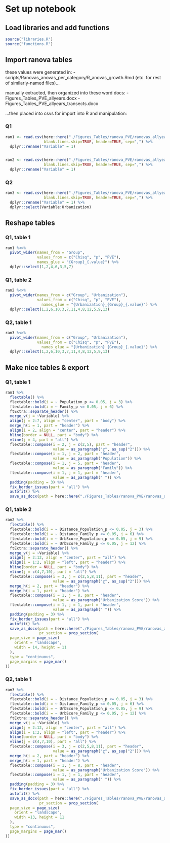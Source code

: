 # Set up notebook
## Load libraries and add functions
```r
source("libraries.R")
source("functions.R")
```

## Import ranova tables
these values were generated in:
-scripts/Ranovas_anovas_per_category/R_anovas_growth.Rmd (etc. for rest of similarly-named files)...

manually extracted, then organized into these word docs:
-Figures_Tables\ranova_PVE\ranovas_allyears.docx
-Figures_Tables\ranova_PVE\ranovas_allyears_transects.docx

...then placed into csvs for import into R and manipulation: 

### Q1
```r
ran1 <- read.csv(here::here("./Figures_Tables/ranova_PVE/ranovas_allyears_Table1.csv"),
                 blank.lines.skip=TRUE, header=TRUE, sep=",") %>%
  dplyr::rename("Variable" = 1)


ran2 <- read.csv(here::here("./Figures_Tables/ranova_PVE/ranovas_allyears_Table2.csv"),
                 blank.lines.skip=TRUE, header=TRUE, sep=",") %>%
  dplyr::rename("Variable" = 1)
```

### Q2
```r
ran3 <- read.csv(here::here("./Figures_Tables/ranova_PVE/ranovas_allyears_transects_Table1.csv"),
                 blank.lines.skip=TRUE, header=TRUE, sep=",") %>%
  dplyr::rename("Variable" = 1) %>%
  dplyr::select(Variable:Urbanization)

```

## Reshape tables
### Q1, table 1
```r
ran1 %<>%
  pivot_wider(names_from = "Group",
              values_from = c("Chisq", "p", "PVE"),
              names_glue = "{Group}_{.value}") %>%
  dplyr::select(1,2,4,6,3,5,7) 
```

### Q1, table 2
```r
ran2 %<>%
  pivot_wider(names_from = c("Group", "Urbanization"),
              values_from = c("Chisq", "p", "PVE"),
                names_glue = "{Urbanization}_{Group}_{.value}") %>%
  dplyr::select(1,2,6,10,3,7,11,4,8,12,5,9,13)
```

### Q2, table 1
```r
ran3 %<>%
  pivot_wider(names_from = c("Group", "Urbanization"),
              values_from = c("Chisq", "p", "PVE"),
                names_glue = "{Urbanization}_{Group}_{.value}") %>%
  dplyr::select(1,2,6,10,3,7,11,4,8,12,5,9,13)
```

## Make nice tables & export
### Q1, table 1
```r
ran1 %>%
  flextable() %>%
  flextable::bold(i = ~ Population_p <= 0.05, j = 3) %>%
  flextable::bold(i = ~ Family_p <= 0.05, j = 6) %>%
  ftExtra::separate_header() %>%
  merge_v(j = ~Variable) %>% 
  align(j = 2:7, align = "center", part = "body") %>%
  merge_h(i = 1, part = "header") %>%
  align(i = 2, align = "center", part = "header") %>%
  hline(border = NULL, part = "body") %>%
  vline(j = 4, part = "all") %>%
  flextable::compose(i = 2, j = c(2,5), part = "header",
                     value = as_paragraph("χ", as_sup("2"))) %>%
  flextable::compose(i = 1, j = 2, part = "header",
                     value = as_paragraph("Population")) %>%
  flextable::compose(i = 1, j = 5, part = "header",
                     value = as_paragraph("Family")) %>%
  flextable::compose(i = 1, j = 1, part = "header",
                     value = as_paragraph(" ")) %>%
  padding(padding = 3) %>%
  fix_border_issues(part = "all") %>%
  autofit() %>%
  save_as_docx(path = here::here("./Figures_Tables/ranova_PVE/ranovas_allyears_Table1_reproducible.docx"))
```


### Q1, table 2
```r
ran2 %>%
  flextable() %>%
  flextable::bold(i = ~ Distance_Population_p <= 0.05, j = 3) %>%
  flextable::bold(i = ~ Distance_Family_p <= 0.05, j = 6) %>%  
  flextable::bold(i = ~ UrbScore_Population_p <= 0.05, j = 9) %>%
  flextable::bold(i = ~ UrbScore_Family_p <= 0.05, j = 12) %>%
  ftExtra::separate_header() %>%
  merge_v(j = ~Variable) %>% 
  align(j = 2:12, align = "center", part = "all") %>%
  align(i = 1:2, align = "left", part = "header") %>%
  hline(border = NULL, part = "body") %>%
  vline(j = c(4,7,10), part = "all") %>%
  flextable::compose(i = 3, j = c(2,5,8,11), part = "header",
                     value = as_paragraph("χ", as_sup("2"))) %>%
  merge_h(i = 2, part = "header") %>%
  merge_h(i = 1, part = "header") %>%
  flextable::compose(i = 1, j = 8, part = "header",
                     value = as_paragraph("Urbanization Score")) %>%
  flextable::compose(i = 1, j = 1, part = "header",
                     value = as_paragraph(" ")) %>%
  padding(padding = 3) %>%
  fix_border_issues(part = "all") %>%
  autofit() %>%
  save_as_docx(path = here::here("./Figures_Tables/ranova_PVE/ranovas_allyears_Table2_reproducible.docx"),
               pr_section = prop_section(
  page_size = page_size(
    orient = "landscape",
    width = 14, height = 11
  ),
  type = "continuous",
  page_margins = page_mar()
))
```


### Q2, table 1
```r
ran3 %>%
  flextable() %>%
  flextable::bold(i = ~ Distance_Population_p <= 0.05, j = 3) %>%
  flextable::bold(i = ~ Distance_Family_p <= 0.05, j = 6) %>%  
  flextable::bold(i = ~ UrbScore_Population_p <= 0.05, j = 9) %>%
  flextable::bold(i = ~ UrbScore_Family_p <= 0.05, j = 12) %>%
  ftExtra::separate_header() %>%
  merge_v(j = ~Variable) %>% 
  align(j = 2:12, align = "center", part = "all") %>%
  align(i = 1:2, align = "left", part = "header") %>%
  hline(border = NULL, part = "body") %>%
  vline(j = c(4,7,10), part = "all") %>%
  flextable::compose(i = 3, j = c(2,5,8,11), part = "header",
                     value = as_paragraph("χ", as_sup("2"))) %>%
  merge_h(i = 2, part = "header") %>%
  merge_h(i = 1, part = "header") %>%
  flextable::compose(i = 1, j = 8, part = "header",
                     value = as_paragraph("Urbanization Score")) %>%
  flextable::compose(i = 1, j = 1, part = "header",
                     value = as_paragraph(" ")) %>%
  padding(padding = 3) %>%
  fix_border_issues(part = "all") %>%
  autofit() %>%
  save_as_docx(path = here::here("./Figures_Tables/ranova_PVE/ranovas_allyears_transects_Table1_reproducible.docx"),
               pr_section = prop_section(
  page_size = page_size(
    orient = "landscape",
    width =13, height = 11
  ),
  type = "continuous",
  page_margins = page_mar()
))
```